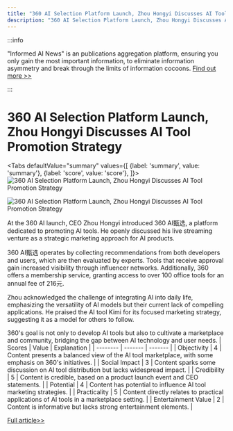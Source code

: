 ```yaml
---
title: "360 AI Selection Platform Launch, Zhou Hongyi Discusses AI Tool Promotion Strategy"
description: "360 AI Selection Platform Launch, Zhou Hongyi Discusses AI Tool Promotion Strategy"
---
```



:::info

"Informed AI News" is an publications aggregation platform, ensuring you only gain the most important information, to eliminate information asymmetry and break through the limits of information cocoons.  [Find out more >>](/)

:::

# 360 AI Selection Platform Launch, Zhou Hongyi Discusses AI Tool Promotion Strategy


<Tabs
	defaultValue="summary"
	values={[
	{label: 'summary', value: 'summary'},
	{label: 'score', value: 'score'},
]}>
<TabItem value="summary">
<img
  src="https://image.informedainews.com/2024/06/07/To-0vA-1717727752-0.jpg"
  alt="360 AI Selection Platform Launch, Zhou Hongyi Discusses AI Tool Promotion Strategy"
/>

<img
  src="https://image.informedainews.com/2024/06/07/To-8gC-1717727752-1.jpg"
  alt="360 AI Selection Platform Launch, Zhou Hongyi Discusses AI Tool Promotion Strategy"
/>



At the 360 AI launch, CEO Zhou Hongyi introduced 360 AI甄选, a platform dedicated to promoting AI tools. He openly discussed his live streaming venture as a strategic marketing approach for AI products.

360 AI甄选 operates by collecting recommendations from both developers and users, which are then evaluated by experts. Tools that receive approval gain increased visibility through influencer networks. Additionally, 360 offers a membership service, granting access to over 100 office tools for an annual fee of 216元.

Zhou acknowledged the challenge of integrating AI into daily life, emphasizing the versatility of AI models but their current lack of compelling applications. He praised the AI tool Kimi for its focused marketing strategy, suggesting it as a model for others to follow.

360's goal is not only to develop AI tools but also to cultivate a marketplace and community, bridging the gap between AI technology and user needs.
</TabItem>
<TabItem value="score">
	| Scores     | Value   | Explanation |
	| -------- | ------- | ------- |
	| Objectivity  | 4    | Content presents a balanced view of the AI tool marketplace, with some emphasis on 360's initiatives.    |
	| Social Impact | 3     | Content sparks some discussion on AI tool distribution but lacks widespread impact.    |
	| Credibility    | 5    | Content is credible, based on a product launch event and CEO statements.    |
	| Potential    | 4    | Content has potential to influence AI tool marketing strategies.    |
	| Practicality    | 5    | Content directly relates to practical applications of AI tools in a marketplace setting.    |
	| Entertainment Value    | 2    | Content is informative but lacks strong entertainment elements.    |
</TabItem>
</Tabs>

[Full article>>](https://www.cnbeta.com.tw/articles/tech/1433852.htm)
